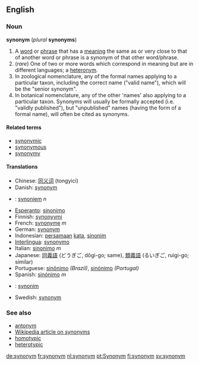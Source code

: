 ==English==
===Noun===
'''synonym''' (''plural'' '''synonyms''')

# A [[word]] or [[phrase]] that has a [[meaning]] the same as or very close to that of another word or phrase is a synonym of that other word/phrase. <!-- encyclopedic info snipped: A given word may have between [[zero]] and multiple synonyms. The opposite (or antonym) of a synonym is an [[antonym]].-->
# (''rare'') One of two or more words which correspond in meaning but are in different languages; a [[heteronym]].
# In zoological nomenclature, any of the formal names applying to a particular taxon, including the correct name ("valid name"), which will be the "senior synonym". 
# In botanical nomenclature, any of the other 'names' also applying to a particular taxon. Synonyms will usually be formally accepted (i.e. "validly published"), but "unpublished" names (having the form of a formal name), will often be cited as synonyms.

====Related terms====
*[[synonymic]]
*[[synonymous]]
*[[synonymy]]

====Translations====
*Chinese: [[同义词]] (tongyici)
*Danish: [[synonym]]
*{{nl}}: [[synoniem]] ''n''
*[[Esperanto]]: [[sinonimo]]
*Finnish: [[synonyymi]]
*French: [[synonyme]] ''m''
*German: [[synonym]]
*Indonesian: [[sama|persamaan]] [[kata]], [[sinonim]]
*[[Interlingua]]: [[synonymo]]
*Italian: [[sinonimo]] ''m''
*Japanese: [[同義語]] (どうぎご, dôgi-go; same), [[類義語]] (るいぎご, ruigi-go; similar)
*Portuguese: [[sinônimo]] ''(Brazil)'', [[sinónimo]] ''(Portugal)''
*Spanish: [[sinónimo]] ''m''
*{{pl}}: [[synonim]]
*Swedish: [[synonym]]

===See also===
*[[antonym]]
*[[w:synonym|Wikipedia article on synonyms]]
*[[homotypic]]
*[[heterotypic]]

[[de:synonym]]
[[fr:synonym]]
[[nl:synonym]]
[[pt:Synonym]]
[[fi:synonym]]
[[sv:synonym]]